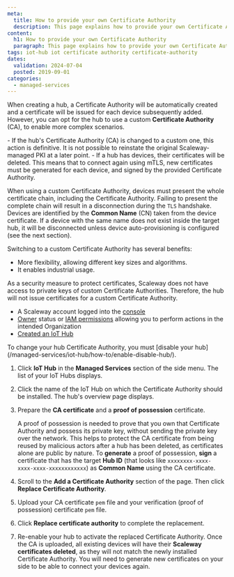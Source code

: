 ```yaml
---
meta:
  title: How to provide your own Certificate Authority
  description: This page explains how to provide your own Certificate Authority
content:
  h1: How to provide your own Certificate Authority
  paragraph: This page explains how to provide your own Certificate Authority
tags: iot-hub iot certificate authority certificate-authority
dates:
  validation: 2024-07-04
  posted: 2019-09-01
categories:
  - managed-services
---
```


When creating a hub, a Certificate Authority will be automatically created and a certificate will be issued for each device subsequently added. However, you can opt for the hub to use a custom **Certificate Authority** (CA), to enable more complex scenarios.

<Message type="important">
  - If the hub's Certificate Authority (CA) is changed to a custom one, this action is definitive. It is not possible to reinstate the original Scaleway-managed PKI at a later point.
  - If a hub has devices, their certificates will be deleted. This means that to connect again using mTLS, new certificates must be generated for each device, and signed by the provided Certificate Authority.
</Message>

When using a custom Certificate Authority, devices must present the whole certificate chain, including the Certificate Authority. Failing to present the complete chain will result in a disconnection during the `TLS` handshake. Devices are identified by the **Common Name** (CN) taken from the device certificate. If a device with the same name does not exist inside the target hub, it will be disconnected unless device auto-provisioning is configured (see the next section).

Switching to a custom Certificate Authority has several benefits:

- More flexibility, allowing different key sizes and algorithms.
- It enables industrial usage.

<Message type="note">
  As a security measure to protect certificates, Scaleway does not have access to private keys of custom Certificate Authorities. Therefore, the hub will not issue certificates for a custom Certificate Authority.
</Message>

<Macro id="requirements" />

- A Scaleway account logged into the [console](https://console.scaleway.com)
- [Owner](/identity-and-access-management/iam/concepts/#owner) status or [IAM permissions](/identity-and-access-management/iam/concepts/#permission) allowing you to perform actions in the intended Organization
- [Created an IoT Hub](/managed-services/iot-hub/how-to/create-hub/)

<Message type="important">
  To change your hub Certificate Authority, you must [disable your hub](/managed-services/iot-hub/how-to/enable-disable-hub/).
</Message>

1. Click **IoT Hub** in the **Managed Services** section of the side menu. The list of your IoT Hubs displays.
2. Click the name of the IoT Hub on which the Certificate Authority should be installed. The hub's overview page displays.
3. Prepare the **CA certificate** and a **proof of possession** certificate.

    A proof of possession is needed to prove that you own that Certificate Authority and possess its private key, without sending the private key over the network. This helps to protect the CA certificate from being reused by malicious actors after a hub has been deleted, as certificates alone are public by nature.
    To **generate** a proof of possession, **sign** a certificate that has the target **Hub ID** (that looks like `xxxxxxxx-xxxx-xxxx-xxxx-xxxxxxxxxxxx`) as **Common Name** using the CA certificate.
4. Scroll to the **Add a Certificate Authority** section of the page. Then click **Replace Certificate Authority**.
5. Upload your CA certificate `pem` file and your verification (proof of possession) certificate `pem` file.
6. Click **Replace certificate authority** to complete the replacement.
7. Re-enable your hub to activate the replaced Certificate Authority.
    <Message type="important">
      Once the CA is uploaded, all existing devices will have their **Scaleway certificates deleted**, as they will not match the newly installed Certificate Authority. You will need to generate new certificates on your side to be able to connect your devices again.
    </Message>


